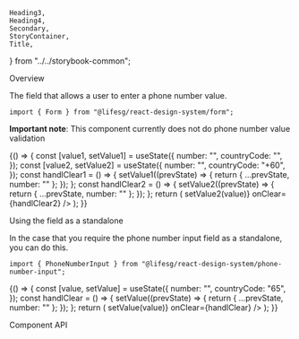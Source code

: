     Heading3,
    Heading4,
    Secondary,
    StoryContainer,
    Title,
} from "../../storybook-common";

<Meta title="Form/PhoneNumberInput" component={Form.PhoneNumberInput} />

<Title>Form.PhoneNumberInput</Title>

<Secondary>Overview</Secondary>

The field that allows a user to enter a phone number value.

```tsx
import { Form } from "@lifesg/react-design-system/form";
```

**Important note**: This component currently does not do phone number value validation

<Canvas>
    <Story name="Phone Number Input">
        {() => {
            const [value1, setValue1] = useState({
                number: "",
                countryCode: "",
            });
            const [value2, setValue2] = useState({
                number: "",
                countryCode: "+60",
            });
            const handlClear1 = () => {
                setValue1((prevState) => {
                    return { ...prevState, number: "" };
                });
            };
            const handlClear2 = () => {
                setValue2((prevState) => {
                    return { ...prevState, number: "" };
                });
            };
            return (
                <StoryContainer>
                    <Container>
                        <Form.PhoneNumberInput
                            label="This is the default state"
                            placeholder="Enter phone number"
                            allowClear={true}
                            value={value1}
                            onClear={handlClear1}
                        />
                        <Form.PhoneNumberInput
                            label="This has searchable option"
                            placeholder="Enter phone number"
                            allowClear={true}
                            enableSearch={true}
                            value={value2}
                            onChange={(value) => setValue2(value)}
                            onClear={handlClear2}
                        />
                        <Form.PhoneNumberInput
                            label="This is the disabled state"
                            disabled
                            placeholder="Enter phone number"
                            allowClear={true}
                        />
                        <Form.PhoneNumberInput
                            label="This is the readonly state"
                            placeholder="Enter phone number"
                            value={{ number: "91234567", countryCode: "+65" }}
                            allowClear={true}
                            readOnly
                        />
                        <Form.PhoneNumberInput
                            label="This is the error state"
                            errorMessage="Mobile number is required"
                            placeholder="Enter phone number"
                            allowClear={true}
                        />
                    </Container>
                </StoryContainer>
            );
        }}
    </Story>
</Canvas>

<Heading3>Using the field as a standalone</Heading3>

In the case that you require the phone number input field as a standalone, you can do this.

```tsx
import { PhoneNumberInput } from "@lifesg/react-design-system/phone-number-input";
```

<Preview>
    <Story name="Standalone usage">
        {() => {
            const [value, setValue] = useState({
                number: "",
                countryCode: "65",
            });
            const handlClear = () => {
                setValue((prevState) => {
                    return { ...prevState, number: "" };
                });
            };
            return (
                <StoryContainer>
                    <Container>
                        <PhoneNumberInput
                            label="This is the phone number input"
                            placeholder="Enter phone number"
                            allowClear={true}
                            enableSearch={true}
                            value={value}
                            onChange={(value) => setValue(value)}
                            onClear={handlClear}
                        />
                    </Container>
                </StoryContainer>
            );
        }}
    </Story>
</Preview>

<Secondary>Component API</Secondary>

<PropsTable />
